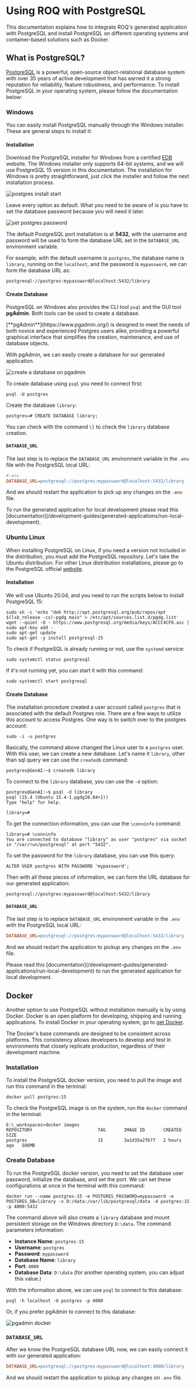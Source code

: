 
# Using ROQ with PostgreSQL

This documentation explains how to integrate ROQ's generated application with PostgreSQL and install PostgreSQL on different operating systems and container-based solutions such as Docker.

## What is PostgreSQL?

[PostgreSQL](https://www.postgresql.org/) is a powerful, open-source object-relational database system with over 35 years of active development that has earned it a strong reputation for reliability, feature robustness, and performance. To install PostgreSQL in your operating system, please follow the documentation below:

### Windows

You can easily install PostgreSQL manually through the Windows installer. These are general steps to install it:

#### Installation

Download the PostgreSQL installer for Windows from a certified [EDB](https://www.enterprisedb.com/downloads/postgres-postgresql-downloads) website. The Windows installer only supports 64-bit systems, and we will use PostgreSQL 15 version in this documentation. The installation for Windows is pretty straightforward, just click the installer and follow the next installation process.

![postgres install start](/postgresql-install-1.png)

Leave every option as default. What you need to be aware of is you have to set the database password because you will need it later.

![set postgres password](/postgresql-install-password.png)

The default PostgreSQL port installation is at **5432**, with the username and password will be used to form the database URL set in the `DATABASE_URL` environment variable. 

For example, with the default username is `postgres`, the database name is `library`, running on the `localhost`, and the password is `mypassword`, we can form the database URL as:

```shell
postgresql://postgres:mypassword@localhost:5432/library
```

#### Create Database

PostgreSQL on Windows also provides the CLI tool `psql` and the GUI tool **pgAdmin**. Both tools can be used to create a database.

<Callout type="info">
[**pgAdmin**](https://www.pgadmin.org/) is designed to meet the needs of both novice and experienced Postgres users alike, providing a powerful graphical interface that simplifies the creation, maintenance, and use of database objects.
</Callout>

With pgAdmin, we can easily create a database for our generated application.

![create a database on pgadmin](/pgadmin-create-db.png)

To create database using `psql` you need to connect first:

```shell
psql -U postgres
```
Create the database `library`:

```shell
postgres=# CREATE DATABASE library;
```

You can check with the command `\l` to check the `library` database creation.

#### `DATABASE_URL`

The last step is to replace the `DATABASE_URL` environment variable in the `.env` file with the PostgreSQL local URL:

```ini
#.env
DATABASE_URL=postgresql://postgres:mypassword@localhost:5432/library
```

And we should restart the application to pick up any changes on the `.env` file.

<Callout type="info">
To run the generated application for local development please read this [documentation](/development-guides/generated-applications/run-local-development).
</Callout>


### Ubuntu Linux

When installing PostgreSQL on Linux, if you need a version not included in the distribution, you must add the PostgreSQL repository. Let's take the Ubuntu distribution. For other Linux distribution installations, please go to the PostgreSQL official [website](https://www.postgresql.org/download/).

#### Installation

We will use Ubuntu 20.04, and you need to run the scripts below to install PostgreSQL 15:

```shell
sudo sh -c 'echo "deb http://apt.postgresql.org/pub/repos/apt $(lsb_release -cs)-pgdg main" > /etc/apt/sources.list.d/pgdg.list'
wget --quiet -O - https://www.postgresql.org/media/keys/ACCC4CF8.asc | sudo apt-key add -
sudo apt-get update
sudo apt-get -y install postgresql-15
```

To check if PostgreSQL is already running or not, use the `systemd` service:

```shell
sudo systemctl status postgresql
```

If it's not running yet, you can start it with this command:

```shell
sudo systemctl start postgresql
```

#### Create Database

The installation procedure created a user account called `postgres` that is associated with the default Postgres role. There are a few ways to utilize this account to access Postgres. One way is to switch over to the postgres account:

```shell
sudo -i -u postgres
```
Basically, the command above changed the Linux user to a `postgres` user. With this user, we can create a new database. Let's name it `library`, other than sql query we can use the `createdb` command:

```shell
postgres@GenAI:~$ createdb library
```
To connect to the `library` database, you can use the `-d` option:

```shell
postgres@GenAI:~$ psql -d library
psql (15.4 (Ubuntu 15.4-1.pgdg20.04+1))
Type "help" for help.

library=#
```

To get the connection information, you can use the `\conninfo` command:

```shell
library=# \conninfo
You are connected to database "library" as user "postgres" via socket in "/var/run/postgresql" at port "5432". 
```

To set the password for the `library` database, you can use this query:

```shell
ALTER USER postgres WITH PASSWORD 'mypassword';
```

Then with all these pieces of information, we can form the URL database for our generated application:

```shell
postgresql://postgres:mypassword@localhost:5432/library
```

#### `DATABASE_URL`

The last step is to replace `DATABASE_URL` environment variable in the `.env` with the PostgreSQL local URL:

```ini
DATABASE_URL=postgresql://postgres:mypassword@localhost:5432/library
```

And we should restart the application to pickup any changes on the `.env` file.

<Callout type="info">
Please read this [documentation](/development-guides/generated-applications/run-local-development) to run the generated application for local development.
</Callout>


## Docker

Another option to use PostgreSQL without installation manually is by using Docker. Docker is an open platform for developing, shipping and running applications. To install Docker in your operating system, go to [get Docker](https://docs.docker.com/get-docker/). 

The Docker's base commands are designed to be consistent across platforms. This consistency allows developers to develop and test in environments that closely replicate production, regardless of their development machine.

### Installation

To install the PostgreSQL docker version, you need to pull the image and run this command in the terminal:

```shell
docker pull postgres:15
```
To check the PostgreSQL image is on the system, run the `docker` command in the terminal:

```shell
E:\_workspaces>docker images
REPOSITORY                         TAG       IMAGE ID       CREATED       SIZE
postgres                           15        3a1d35a2fb77   2 hours ago   586MB
```

### Create Database 

To run the PostgreSQL docker version, you need to set the database user password, initialize the database, and set the port. We can set these configurations at once in the terminal with this command:

```shell
docker run --name postgres-15 -e POSTGRES_PASSWORD=mypassword -e POSTGRES_DB=library -v D:/data:/var/lib/postgresql/data -d postgres:15 -p 4000:5432
```
The command above will also create a `library` database and mount persistent storage on the Windows directory `D:\data`. The command parameters information:

- **Instance Name**: `postgres-15`
- **Username**: `postgres`
- **Password**: `mypassword`
- **Database Name**: `library`
- **Port**: `4000`
- **Database Data**: `D:\data` (for another operating system, you can adjust this value.)

With the information above, we can use `psql` to connect to this database:

```shell
psql -h localhost -U postgres -p 4000
```

Or, if you prefer pgAdmin to connect to this database:

![pgadmin docker](/pgadmin-docker.png)

### `DATABASE_URL`

After we know the PostgreSQL database URL now, we can easily connect it with our generated application:


```ini
DATABASE_URL=postgresql://postgres:mypassword@localhost:4000/library
```

And we should restart the application to pickup any changes on `.env` file.